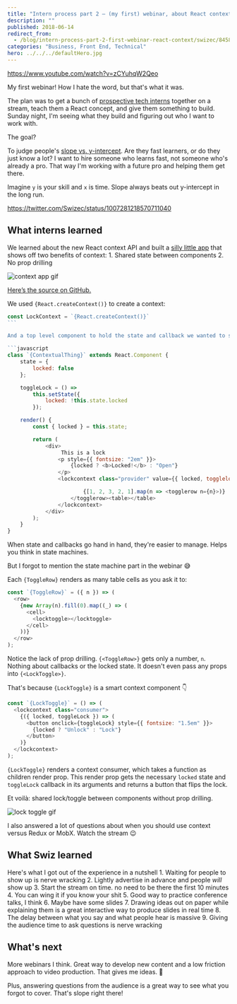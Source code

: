 ```yaml
---
title: "Intern process part 2 – (my first) webinar, about React context"
description: ""
published: 2018-06-14
redirect_from:
  - /blog/intern-process-part-2-first-webinar-react-context/swizec/8458
categories: "Business, Front End, Technical"
hero: ../../../defaultHero.jpg
---
```


https://www.youtube.com/watch?v=zCYuhqW2Qeo

My first webinar! How I hate the word, but that's what it was.

The plan was to get a bunch of [prospective tech interns](https://swizec.com/blog/tech-intern-job/) together on a stream, teach them a React concept, and give them something to build. Sunday night, I'm seeing what they build and figuring out who I want to work with.

The goal?

To judge people's [slope vs. y-intercept](http://qr.ae/TUphry). Are they fast learners, or do they just know a lot? I want to hire someone who learns fast, not someone who's already a pro. That way I'm working with a future pro and helping them get there.

Imagine `y` is your skill and `x` is time. Slope always beats out y-intercept in the long run.

https://twitter.com/Swizec/status/1007281218570711040

## What interns learned

We learned about the new React context API and built a [silly little app](https://swizec.github.io/react-context-example/) that shows off two benefits of context: 1. Shared state between components 2. No prop drilling

![context app gif](https://swizec.com/wp-content/uploads/2018/06/context-app.gif)

[Here’s the source on GitHub.](https://github.com/Swizec/react-context-example)

We used `{React.createContext()}` to create a context:

````javascript
const LockContext = `{React.createContext()}`
```

And a top level component to hold the state and callback we wanted to share. It's like a Redux or MobX store, you want your state and your callbacks to travel together.

```javascript
class `{ContextualThing}` extends React.Component {
    state = {
        locked: false
    };

    toggleLock = () =>
        this.setState({
            locked: !this.state.locked
        });

    render() {
        const { locked } = this.state;

        return (
            <div>
                 This is a lock
                <p style={{ fontsize: "2em" }}>
                    {locked ? <b>Locked!</b> : "Open"}
                </p>
                <lockcontext class="provider" value={{ locked, togglelock: this.togglelock }}>

                        {[1, 2, 3, 2, 1].map(n => <togglerow n={n}>)}
                    </togglerow><table></table>
                </lockcontext>
            </div>
        );
    }
}
````

When state and callbacks go hand in hand, they're easier to manage. Helps you think in state machines.

But I forgot to mention the state machine part in the webinar 😅

Each `{ToggleRow}` renders as many table cells as you ask it to:

```javascript
const `{ToggleRow}` = ({ n }) => (
  <row>
    {new Array(n).fill(0).map((_) => (
      <cell>
        <locktoggle></locktoggle>
      </cell>
    ))}
  </row>
);
```

Notice the lack of prop drilling. `{<ToggleRow>}` gets only a number, `n`. Nothing about callbacks or the locked state. It doesn't even pass any props into `{<LockToggle>}`.

That's because `{LockToggle}` is a smart context component 👇

```javascript
const `{LockToggle}` = () => (
  <lockcontext class="consumer">
    {({ locked, toggleLock }) => (
      <button onclick={toggleLock} style={{ fontsize: "1.5em" }}>
        {locked ? "Unlock" : "Lock"}
      </button>
    )}
  </lockcontext>
);
```

`{LockToggle}` renders a context consumer, which takes a function as children render prop. This render prop gets the necessary `locked` state and `toggleLock` callback in its arguments and returns a button that flips the lock.

Et voilà: shared lock/toggle between components without prop drilling.

![lock toggle gif](./img/media-krhB8ydCQiYZq-giphy.gif)

I also answered a lot of questions about when you should use context versus Redux or MobX. Watch the stream 😉

## What Swiz learned

Here's what I got out of the experience in a nutshell 1. Waiting for people to show up is nerve wracking 2. Lightly advertise in advance and people _will_ show up 3. Start the stream on time. no need to be there the first 10 minutes 4. You can wing it if you know your shit 5. Good way to practice conference talks, I think 6. Maybe have some slides 7. Drawing ideas out on paper while explaining them is a great interactive way to produce slides in real time 8. The delay between what you say and what people hear is massive 9. Giving the audience time to ask questions is nerve wracking

## What's next

More webinars I think. Great way to develop new content and a low friction approach to video production. That gives me ideas. 🤔

Plus, answering questions from the audience is a great way to see what you forgot to cover. That's slope right there!
